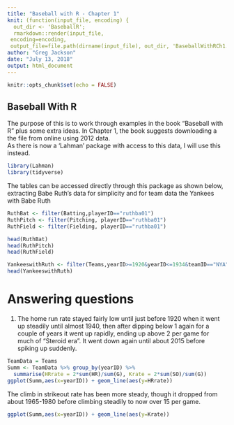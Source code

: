 ```yaml
---
title: "Baseball with R - Chapter 1"
knit: (function(input_file, encoding) {
  out_dir <- 'BaseballR';
  rmarkdown::render(input_file,
 encoding=encoding,
 output_file=file.path(dirname(input_file), out_dir, 'BaseballWithRCh1.html'))})
author: "Greg Jackson"
date: "July 13, 2018"
output: html_document
---
```


```r
knitr::opts_chunk$set(echo = FALSE)
```

## Baseball With R

The purpose of this is to work through examples in the book "Baseball with R" plus some extra ideas.
In Chapter 1, the book suggests downloading a the file from online using 2012 data.  
As there is now a 'Lahman' package with access to this data, I will use this instead.

```r
library(Lahman)
library(tidyverse)
```

The tables can be accessed directly through this package as shown below, extracting Babe Ruth's data for simplicity and for team data the Yankees with Babe Ruth

```r
RuthBat <- filter(Batting,playerID=="ruthba01")
RuthPitch <- filter(Pitching, playerID=="ruthba01")
RuthField <- filter(Fielding, playerID=="ruthba01")

head(RuthBat)
head(RuthPitch)
head(RuthField)

YankeeswithRuth <- filter(Teams,yearID>=1920&yearID<=1934&teamID=="NYA")
head(YankeeswithRuth)
```

# Answering questions
1. The home run rate stayed fairly low until just before 1920 when it went up steadily until almost 1940, then after dipping below 1 again for a couple of years it went up rapidly, ending up above 2 per game for much of "Steroid era".  It went down again until about 2015 before spiking up suddenly.


```r
TeamData = Teams
Summ <- TeamData %>% group_by(yearID) %>% 
  summarise(HRrate = 2*sum(HR)/sum(G), Krate = 2*sum(SO)/sum(G))
ggplot(Summ,aes(x=yearID)) + geom_line(aes(y=HRrate))
```

The climb in strikeout rate has been more steady, though it dropped from about 1965-1980 before climbing steadily to now over 15 per game.

```r
ggplot(Summ,aes(x=yearID)) + geom_line(aes(y=Krate))
```

